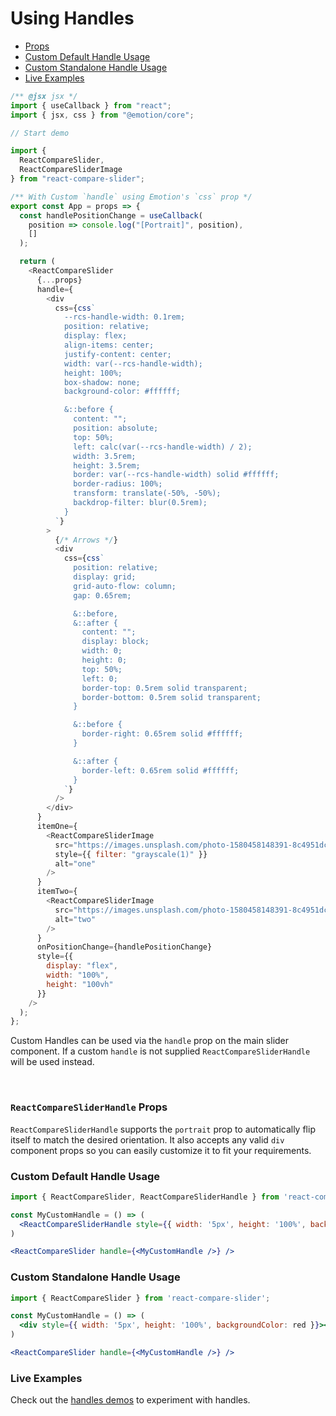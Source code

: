 

<Meta title="Docs/Handles" component={ReactCompareSliderHandle} />

# Using Handles

- [Props](#reactcomparesliderhandle-props)
- [Custom Default Handle Usage](<#custom-default-handle-usage>)
- [Custom Standalone Handle Usage](<#custom-standalone-handle-usage>)
- [Live Examples](<#live-examples>)


```js codesandbox=react-compare-slider
/** @jsx jsx */
import { useCallback } from "react";
import { jsx, css } from "@emotion/core";

// Start demo

import {
  ReactCompareSlider,
  ReactCompareSliderImage
} from "react-compare-slider";

/** With Custom `handle` using Emotion's `css` prop */
export const App = props => {
  const handlePositionChange = useCallback(
    position => console.log("[Portrait]", position),
    []
  );

  return (
    <ReactCompareSlider
      {...props}
      handle={
        <div
          css={css`
            --rcs-handle-width: 0.1rem;
            position: relative;
            display: flex;
            align-items: center;
            justify-content: center;
            width: var(--rcs-handle-width);
            height: 100%;
            box-shadow: none;
            background-color: #ffffff;

            &::before {
              content: "";
              position: absolute;
              top: 50%;
              left: calc(var(--rcs-handle-width) / 2);
              width: 3.5rem;
              height: 3.5rem;
              border: var(--rcs-handle-width) solid #ffffff;
              border-radius: 100%;
              transform: translate(-50%, -50%);
              backdrop-filter: blur(0.5rem);
            }
          `}
        >
          {/* Arrows */}
          <div
            css={css`
              position: relative;
              display: grid;
              grid-auto-flow: column;
              gap: 0.65rem;

              &::before,
              &::after {
                content: "";
                display: block;
                width: 0;
                height: 0;
                top: 50%;
                left: 0;
                border-top: 0.5rem solid transparent;
                border-bottom: 0.5rem solid transparent;
              }

              &::before {
                border-right: 0.65rem solid #ffffff;
              }

              &::after {
                border-left: 0.65rem solid #ffffff;
              }
            `}
          />
        </div>
      }
      itemOne={
        <ReactCompareSliderImage
          src="https://images.unsplash.com/photo-1580458148391-8c4951dc1465?auto=format&fit=crop&w=1280&q=80"
          style={{ filter: "grayscale(1)" }}
          alt="one"
        />
      }
      itemTwo={
        <ReactCompareSliderImage
          src="https://images.unsplash.com/photo-1580458148391-8c4951dc1465?auto=format&fit=crop&w=1280&q=80"
          alt="two"
        />
      }
      onPositionChange={handlePositionChange}
      style={{
        display: "flex",
        width: "100%",
        height: "100vh"
      }}
    />
  );
};
```

Custom Handles can be used via the `handle` prop on the main slider component.
If a custom `handle` is not supplied `ReactCompareSliderHandle` will
be used instead.

<br />

### `ReactCompareSliderHandle` Props

`ReactCompareSliderHandle` supports the `portrait` prop to automatically flip
itself to match the desired orientation. It also accepts any valid `div`
component props so you can easily customize it to fit your requirements.

<Props of={ReactCompareSliderHandle} />

### Custom Default Handle Usage

```jsx
import { ReactCompareSlider, ReactCompareSliderHandle } from 'react-compare-slider';

const MyCustomHandle = () => (
  <ReactCompareSliderHandle style={{ width: '5px', height: '100%', backgroundColor: red }} />;
)

<ReactCompareSlider handle={<MyCustomHandle />} />
```

### Custom Standalone Handle Usage

```jsx
import { ReactCompareSlider } from 'react-compare-slider';

const MyCustomHandle = () => (
  <div style={{ width: '5px', height: '100%', backgroundColor: red }}></div>;
)

<ReactCompareSlider handle={<MyCustomHandle />} />
```

### Live Examples

Check out the [handles demos](/?path=/story/demos-handles--blurred-arrows) to experiment with handles.
